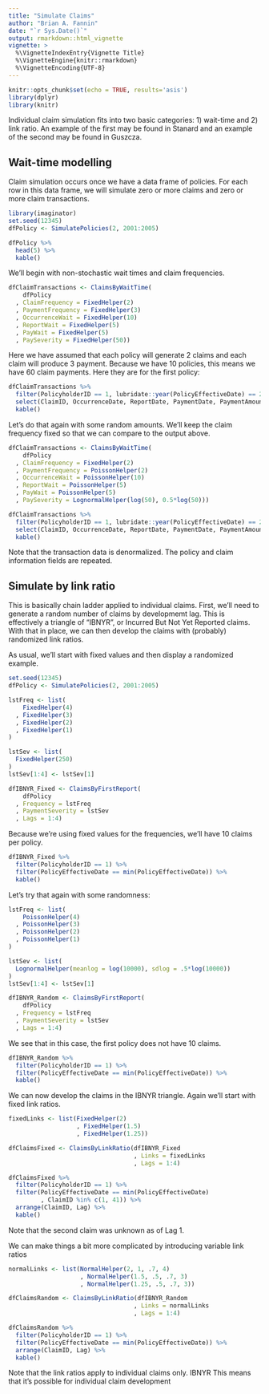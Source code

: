 ```yaml
---
title: "Simulate Claims"
author: "Brian A. Fannin"
date: "`r Sys.Date()`"
output: rmarkdown::html_vignette
vignette: >
  %\VignetteIndexEntry{Vignette Title}
  %\VignetteEngine{knitr::rmarkdown}
  %\VignetteEncoding{UTF-8}
---
```


```r
knitr::opts_chunk$set(echo = TRUE, results='asis')
library(dplyr)
library(knitr)
```

Individual claim simulation fits into two basic categories: 1) wait-time and 2) link ratio. An example of the first may be found in Stanard and an example of the second may be found in Guszcza.

## Wait-time modelling

Claim simulation occurs once we have a data frame of policies. For each row in this data frame, we will simulate zero or more claims and zero or more claim transactions. 

```r
library(imaginator)
set.seed(12345)
dfPolicy <- SimulatePolicies(2, 2001:2005)

dfPolicy %>% 
  head(5) %>% 
  kable()
```

We'll begin with non-stochastic wait times and claim frequencies.

```r
dfClaimTransactions <- ClaimsByWaitTime(
    dfPolicy
  , ClaimFrequency = FixedHelper(2)
  , PaymentFrequency = FixedHelper(3)
  , OccurrenceWait = FixedHelper(10)
  , ReportWait = FixedHelper(5)
  , PayWait = FixedHelper(5)
  , PaySeverity = FixedHelper(50))
```

Here we have assumed that each policy will generate 2 claims and each claim will produce 3 payment. Because we have 10 policies, this means we have 60 claim payments. Here they are for the first policy:

```r
dfClaimTransactions %>% 
  filter(PolicyholderID == 1, lubridate::year(PolicyEffectiveDate) == 2001) %>% 
  select(ClaimID, OccurrenceDate, ReportDate, PaymentDate, PaymentAmount) %>% 
  kable()
```

Let's do that again with some random amounts. We'll keep the claim frequency fixed so that we can compare to the output above.

```r
dfClaimTransactions <- ClaimsByWaitTime(
    dfPolicy
  , ClaimFrequency = FixedHelper(2)
  , PaymentFrequency = PoissonHelper(2)
  , OccurrenceWait = PoissonHelper(10)
  , ReportWait = PoissonHelper(5)
  , PayWait = PoissonHelper(5)
  , PaySeverity = LognormalHelper(log(50), 0.5*log(50)))
```

```r
dfClaimTransactions %>% 
  filter(PolicyholderID == 1, lubridate::year(PolicyEffectiveDate) == 2001) %>% 
  select(ClaimID, OccurrenceDate, ReportDate, PaymentDate, PaymentAmount) %>% 
  kable()
```

Note that the transaction data is denormalized. The policy and claim information fields are repeated.

## Simulate by link ratio

This is basically chain ladder applied to individual claims. First, we'll need to generate a random number of claims by developmemt lag. This is effectively a triangle of "IBNYR", or Incurred But Not Yet Reported claims. With that in place, we can then develop the claims with (probably) randomized link ratios.

As usual, we'll start with fixed values and then display a randomized example.

```r
set.seed(12345)
dfPolicy <- SimulatePolicies(2, 2001:2005)

lstFreq <- list(
    FixedHelper(4)
  , FixedHelper(3)
  , FixedHelper(2)
  , FixedHelper(1)
)

lstSev <- list(
  FixedHelper(250)
)
lstSev[1:4] <- lstSev[1]

dfIBNYR_Fixed <- ClaimsByFirstReport(
    dfPolicy
  , Frequency = lstFreq
  , PaymentSeverity = lstSev
  , Lags = 1:4)
```

Because we're using fixed values for the frequencies, we'll have 10 claims per policy.

```r
dfIBNYR_Fixed %>% 
  filter(PolicyholderID == 1) %>% 
  filter(PolicyEffectiveDate == min(PolicyEffectiveDate)) %>% 
  kable()
```

Let's try that again with some randomness:

```r
lstFreq <- list(
    PoissonHelper(4)
  , PoissonHelper(3)
  , PoissonHelper(2)
  , PoissonHelper(1)
)

lstSev <- list(
  LognormalHelper(meanlog = log(10000), sdlog = .5*log(10000))
)
lstSev[1:4] <- lstSev[1]

dfIBNYR_Random <- ClaimsByFirstReport(
    dfPolicy
  , Frequency = lstFreq
  , PaymentSeverity = lstSev
  , Lags = 1:4)
```

We see that in this case, the first policy does not have 10 claims.

```r
dfIBNYR_Random %>% 
  filter(PolicyholderID == 1) %>% 
  filter(PolicyEffectiveDate == min(PolicyEffectiveDate)) %>% 
  kable()
```

We can now develop the claims in the IBNYR triangle. Again we'll start with fixed link ratios.

```r
fixedLinks <- list(FixedHelper(2)
                   , FixedHelper(1.5)
                   , FixedHelper(1.25))
```

```r
dfClaimsFixed <- ClaimsByLinkRatio(dfIBNYR_Fixed
                                   , Links = fixedLinks
                                   , Lags = 1:4)
```

```r
dfClaimsFixed %>% 
  filter(PolicyholderID == 1) %>% 
  filter(PolicyEffectiveDate == min(PolicyEffectiveDate)
         , ClaimID %in% c(1, 41)) %>%
  arrange(ClaimID, Lag) %>% 
  kable()
```

Note that the second claim was unknown as of Lag 1.

We can make things a bit more complicated by introducing variable link ratios

```r
normalLinks <- list(NormalHelper(2, 1, .7, 4)
                    , NormalHelper(1.5, .5, .7, 3)
                    , NormalHelper(1.25, .5, .7, 3))

dfClaimsRandom <- ClaimsByLinkRatio(dfIBNYR_Random
                                   , Links = normalLinks
                                   , Lags = 1:4)
```

```r
dfClaimsRandom %>% 
  filter(PolicyholderID == 1) %>% 
  filter(PolicyEffectiveDate == min(PolicyEffectiveDate)) %>%
  arrange(ClaimID, Lag) %>% 
  kable()
```

Note that the link ratios apply to individual claims only. IBNYR This means that it's possible for individual claim development
